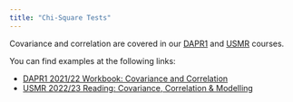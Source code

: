 ---
title: "Chi-Square Tests"
---

<!-- Chi-square tests are statistical tests used to analyze the relationship between two or more categorical variables. There are several types of chi-square tests, including the goodness-of-fit test, the test of independence, and the test of homogeneity. The goodness-of-fit test is used to determine if the distribution of a categorical variable fits a theoretical distribution. The test of independence is used to determine if there is a relationship between two categorical variables. The test of homogeneity is used to determine if there is a difference in the distribution of a categorical variable across multiple groups.  -->

Covariance and correlation are covered in our [DAPR1](https://uoepsy.github.io/dapr1) and [USMR](https://uoepsy.github.io/usmr) courses.  

You can find examples at the following links:  

- [DAPR1 2021/22 Workbook: Covariance and Correlation](https://uoepsy.github.io/dapr1/2122/labs/2_11_covcor.html)
- [USMR 2022/23 Reading: Covariance, Correlation & Modelling](https://uoepsy.github.io/usmr/2223/labs/05a_covcor.html)


